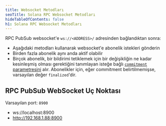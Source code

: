 ```yaml
---
title: Websocket Metodları
seoTitle: Solana RPC Websocket Metodları
hideTableOfContents: false
h1: Solana RPC Websocket Metodları
---
```


RPC PubSub websocket'e `ws://<ADDRESS>/` adresinden bağlandıktan sonra:

- Aşağıdaki metodları kullanarak websocket'e abonelik istekleri gönderin
- Birden fazla abonelik aynı anda aktif olabilir
- Birçok abonelik, bir bildirimi tetiklemek için bir değişikliğin ne kadar
  kesinleşmiş olması gerektiğini tanımlayan isteğe bağlı
  [`commitment` parametresini](/docs/rpc/#configuring-state-commitment) alır.
  Abonelikler için, eğer commitment belirtilmemişse, varsayılan değer
  `finalized`'dir.

## RPC PubSub WebSocket Uç Noktası

Varsayılan port: `8900`

- ws://localhost:8900
- http://192.168.1.88:8900
